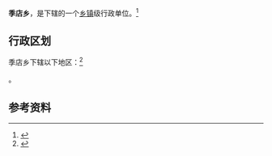 {{中国乡级行政区|42/09/21/201/000}}

'''季店乡'''，是{{PRC admin/fullname|42/09/21/201/000|3}}下辖的一个[[乡镇|乡镇]]级行政单位。<ref>{{PRC admin/ref sgc|{{PRC admin/parent|42/09/21/201/000}}}}</ref>

== 行政区划 ==

季店乡下辖以下地区：<ref>{{PRC admin/ref sgc|42/09/21/201/000}}</ref>

{{PRC admin/children|42/09/21/201/000}}。

== 参考资料 ==

{{reflist}}

{{行政区划小作品}}
{{PRC admin/navcat|42/09/21/201/000}}